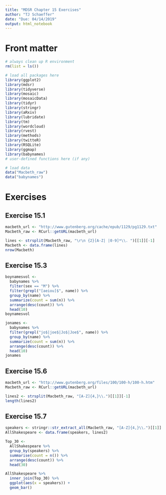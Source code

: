 ```yaml
---
title: "MDSR Chapter 15 Exercises"
author: "TJ Schaeffer"
date: "Due: 04/14/2019"
output: html_notebook
---
```


# Front matter

```r
# always clean up R environment
rm(list = ls())

# load all packages here
library(ggplot2)
library(mdsr)
library(tidyverse)
library(mosaic)
library(mosaicData)
library(tidyr)
library(stringr)
library(aRxiv)
library(lubridate)
library(tm)
library(wordcloud)
library(rvest)
library(methods)
library(twitteR)
library(RSQLite)
library(ggmap)
library(babynames)
# user-defined functions here (if any)

# load data
data("Macbeth_raw")
data("babynames")
```


# Exercises

## Exercise 15.1
```r
macbeth_url <- "http://www.gutenberg.org/cache/epub/1129/pg1129.txt" 
Macbeth_raw <- RCurl::getURL(macbeth_url)

lines <- strsplit(Macbeth_raw, "\r\n {2}[A-Z| |0-9]*\\. ")[[1]][-1]
Macbeth <- data.frame(lines)
nrow(Macbeth)
```

## Exercise 15.3
```r
boynamesvol <-
  babynames %>%
  filter(sex == "M") %>%
  filter(grepl("[aeiou]$", name)) %>%
  group_by(name) %>%
  summarize(count = sum(n)) %>%
  arrange(desc(count)) %>%
  head(10)
boynamesvol

jonames <-
  babynames %>%
  filter(grepl("jo$|joe$|Jo$|Joe$", name)) %>%
  group_by(name) %>%
  summarize(count = sum(n)) %>%
  arrange(desc(count)) %>%
  head(10)
jonames
```

## Exercise 15.6
```r
macbeth_url <- "http://www.gutenberg.org/files/100/100-h/100-h.htm" 
Macbeth_raw <- RCurl::getURL(macbeth_url)

lines2 <- strsplit(Macbeth_raw, "[A-Z]{4,}\\.")[[1]][-1]
length(lines2)
```

## Exercise 15.7
```r
speakers <- stringr::str_extract_all(Macbeth_raw, "[A-Z]{4,}\\.")[[1]]
AllShakespeare <- data.frame(speakers, lines2)

Top_30 <-
  AllShakespeare %>%
  group_by(speakers) %>%
  summarise(count = n()) %>%
  arrange(desc(count)) %>%
  head(30)

AllShakespeare %>%
  inner_join(Top_30) %>%
  ggplot(aes(x = speakers)) +
  geom_bar()
  
```


